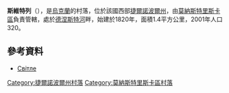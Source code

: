 {{coord|48|56|40|N|25|13|34|E|scale:30000|display=title}}

'''斯維特列'''（{{lang-uk|Світле}}），是[[烏克蘭|烏克蘭]]的村落，位於該國西部[[捷爾諾波爾州|捷爾諾波爾州]]，由[[莫納斯特里斯卡區|莫納斯特里斯卡區]]負責管轄，處於[[德涅斯特河|德涅斯特河]]畔，始建於1820年，面積1.4平方公里，2001年人口320。

==參考資料==
*[http://gska2.rada.gov.ua/pls/z7502/A005?rdat1=20.10.2003&rf7571=31410 Світле]{{dead link|date=2018年3月 |bot=InternetArchiveBot |fix-attempted=yes }}

{{DEFAULTSORT:Світле}}
[[Category:捷爾諾波爾州村落|Category:捷爾諾波爾州村落]]
[[Category:莫納斯特里斯卡區村落|Category:莫納斯特里斯卡區村落]]


{{Ternopil-geo-stub}}